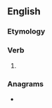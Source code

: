 ==English==

===Etymology===
{{suffix|en|cease|eth|nocat=1}}

===Verb===
{{head|en|verb form}}

# {{en-archaic third-person singular of|cease}}

===Anagrams===
* {{anagrams|en|a=aceehst|cheetas|escheat|teaches}}